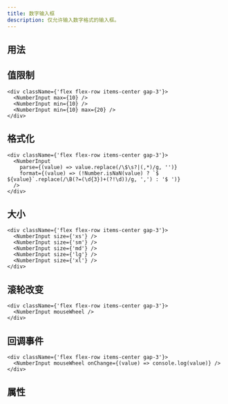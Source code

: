 ```yaml
---
title: 数字输入框
description: 仅允许输入数字格式的输入框。
---
```


## 用法

<Showcase componentName="NumberInput" />

## 值限制

```tsx preview editable
<div className={'flex flex-row items-center gap-3'}>
  <NumberInput max={10} />
  <NumberInput min={10} />
  <NumberInput min={10} max={20} />
</div>
```

## 格式化

```tsx preview editable
<div className={'flex flex-row items-center gap-3'}>
  <NumberInput
    parse={(value) => value.replace(/\$\s?|(,*)/g, '')}
    format={(value) => (!Number.isNaN(value) ? `$ ${value}`.replace(/\B(?=(\d{3})+(?!\d))/g, ',') : '$ ')}
  />
</div>
```

## 大小

```tsx preview editable
<div className={'flex flex-row items-center gap-3'}>
  <NumberInput size={'xs'} />
  <NumberInput size={'sm'} />
  <NumberInput size={'md'} />
  <NumberInput size={'lg'} />
  <NumberInput size={'xl'} />
</div>
```

## 滚轮改变

```tsx preview editable
<div className={'flex flex-row items-center gap-3'}>
  <NumberInput mouseWheel />
</div>
```

## 回调事件

```tsx preview editable
<div className={'flex flex-row items-center gap-3'}>
  <NumberInput mouseWheel onChange={(value) => console.log(value)} />
</div>
```

## 属性

<PropsTable componentName="NumberInput" />
